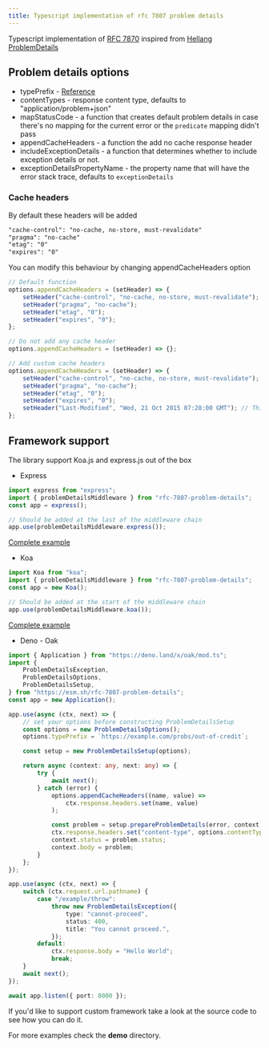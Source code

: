 ```yaml
---
title: Typescript implementation of rfc 7807 problem details
---
```


Typescript implementation of [RFC 7870](https://datatracker.ietf.org/doc/html/rfc7807)
inspired from [Hellang ProblemDetails](https://www.nuget.org/packages/Hellang.Middleware.ProblemDetails)

## Problem details options

- typePrefix - [Reference](https://datatracker.ietf.org/doc/html/rfc7807#section-3.1)
- contentTypes - response content type, defaults to "application/problem+json"
- mapStatusCode - a function that creates default problem details in case there's no mapping for the current error or the `predicate` mapping didn't pass
- appendCacheHeaders - a function the add no cache response header
- includeExceptionDetails - a function that determines whether to include exception details or not.
- exceptionDetailsPropertyName - the property name that will have the error stack trace, defaults to `exceptionDetails`

### Cache headers

By default these headers will be added

```txt
"cache-control": "no-cache, no-store, must-revalidate"
"pragma": "no-cache"
"etag": "0"
"expires": "0"
```

You can modify this behaviour by changing appendCacheHeaders option

```typescript
// Default function
options.appendCacheHeaders = (setHeader) => {
	setHeader("cache-control", "no-cache, no-store, must-revalidate");
	setHeader("pragma", "no-cache");
	setHeader("etag", "0");
	setHeader("expires", "0");
};

// Do not add any cache header
options.appendCacheHeaders = (setHeader) => {};

// Add custom cache headers
options.appendCacheHeaders = (setHeader) => {
	setHeader("cache-control", "no-cache, no-store, must-revalidate");
	setHeader("pragma", "no-cache");
	setHeader("etag", "0");
	setHeader("expires", "0");
	setHeader("Last-Modified", "Wed, 21 Oct 2015 07:28:00 GMT"); // This line
};
```

## Framework support

The library support Koa.js and express.js out of the box

- Express

```typescript
import express from "express";
import { problemDetailsMiddleware } from "rfc-7807-problem-details";
const app = express();

// Should be added at the last of the middleware chain
app.use(problemDetailsMiddleware.express());
```

[Complete example](./expressjs)

- Koa

```typescript
import Koa from "koa";
import { problemDetailsMiddleware } from "rfc-7807-problem-details";
const app = new Koa();

// Should be added at the start of the middleware chain
app.use(problemDetailsMiddleware.koa());
```

[Complete example](./koa)

- Deno - Oak

```typescript
import { Application } from "https://deno.land/x/oak/mod.ts";
import {
	ProblemDetailsException,
	ProblemDetailsOptions,
	ProblemDetailsSetup,
} from "https://esm.sh/rfc-7807-problem-details";
const app = new Application();

app.use(async (ctx, next) => {
	// set your options before constructing ProblemDetailsSetup
	const options = new ProblemDetailsOptions();
	options.typePrefix = `https://example.com/probs/out-of-credit`;

	const setup = new ProblemDetailsSetup(options);

	return async (context: any, next: any) => {
		try {
			await next();
		} catch (error) {
			options.appendCacheHeaders((name, value) =>
				ctx.response.headers.set(name, value)
			);

			const problem = setup.prepareProblemDetails(error, context);
			ctx.response.headers.set("content-type", options.contentTypes);
			context.status = problem.status;
			context.body = problem;
		}
	};
});

app.use(async (ctx, next) => {
	switch (ctx.request.url.pathname) {
		case "/example/throw":
			throw new ProblemDetailsException({
				type: "cannot-proceed",
				status: 400,
				title: "You cannot proceed.",
			});
		default:
			ctx.response.body = "Hello World";
			break;
	}
	await next();
});

await app.listen({ port: 8000 });
```

If you'd like to support custom framework take a look at the source code to see how you can do it.

For more examples check the **demo** directory.
